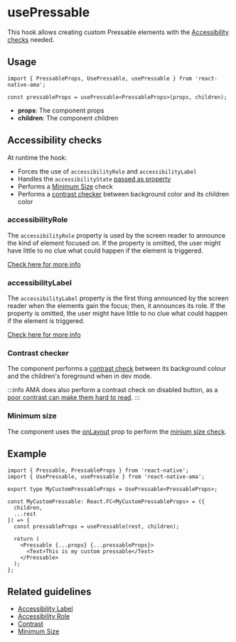 
# usePressable

This hook allows creating custom Pressable elements with the [Accessibility checks](#accessibility-checks) needed.

## Usage

```tsx
import { PressableProps, UsePressable, usePressable } from 'react-native-ama';

const pressableProps = usePressable<PressableProps>(props, children);
```

- **props**: The component props
- **children**: The component children

## Accessibility checks

At runtime the hook:

- Forces the use of `accessibilityRole` and `accessibilityLabel` <DevOnly />
- Handles the `accessibilityState` [passed as property](../components/Pressable.mdx#accessibility-states)
- Performs a [Minimum Size](/guidelines/minimum-size.md) check <DevOnly />
- Performs a [contrast checker](/guidelines/contrast.md) between background color and its children color <DevOnly />

### accessibilityRole

The `accessibilityRole` property is used by the screen reader to announce the kind of element focused on. If the property is omitted, the user might have little to no clue what could happen if the element is triggered.

[Check here for more info](/guidelines/accessibility-role.md)

### accessibilityLabel

The `accessibilityLabel` property is the first thing announced by the screen reader when the elements gain the focus; then, it announces its role. If the property is omitted, the user might have little to no clue what could happen if the element is triggered.

[Check here for more info](/guidelines/accessibility-label.md)

### Contrast checker

The component performs a [contrast check](/guidelines/contrast.md) between its background colour and the children's foreground when in dev mode.

:::info
AMA does also perform a contrast check on disabled button, as a [poor contrast can make them hard to read](https://axesslab.com/disabled-buttons-suck/#they-are-hard-to-see).
:::

### Minimum size

The component uses the [onLayout](https://reactnative.dev/docs/layoutevent) prop to perform the [minium size check](/guidelines/minimum-size.md).

## Example

```tsx
import { Pressable, PressableProps } from 'react-native';
import { UsePressable, usePressable } from 'react-native-ama';

export type MyCustomPressableProps = UsePressable<PressableProps>;

const MyCustomPressable: React.FC<MyCustomPressableProps> = ({
  children,
  ...rest
}) => {
  const pressableProps = usePressable(rest, children);

  return (
    <Pressable {...props} {...pressableProps}>
      <Text>This is my custom pressable</Text>
    </Pressable>
  );
};
```

## Related guidelines

- [Accessibility Label](/guidelines/accessibility-label)
- [Accessibility Role](/guidelines/accessibility-role)
- [Contrast](/guidelines/contrast)
- [Minimum Size](/guidelines/minimum-size)
